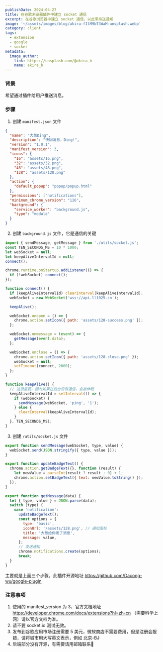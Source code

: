 ```yaml
---
publishDate: 2024-04-27
title: 在谷歌浏览器插件中建立 socket 通信
excerpt: 在谷歌浏览器中建立 socket 通信，以此来推送通知
image: '~/assets/images/blog/akira-fIlM9bT3WaM-unsplash.webp'
category: client
tags:
  - extension
  - google
  - socket
metadata:
  image_author:
    link: https://unsplash.com/@akira_b
    name: akira_b
---
```


### 背景

希望通过插件给用户推送消息。

### 步骤

1. 创建 `manifest.json` 文件

```json
{
  "name": "大葱Ding",
  "description": "快回消息，Ding!",
  "version": "1.0.1",
  "manifest_version": 3,
  "icons": {
    "16": "assets/16.png",
    "32": "assets/32.png",
    "48": "assets/48.png",
    "128": "assets/128.png"
  },
  "action": {
    "default_popup": "popup/popup.html"
  },
  "permissions": ["notifications"],
  "minimum_chrome_version": "116",
  "background": {
    "service_worker": "background.js",
    "type": "module"
  }
}
```

2. 创建 `background.js` 文件，它是通信的关键

```javascript
import { sendMessage, getMessage } from './utils/socket.js';
const TEN_SECONDS_MS = 10 * 1000;
let webSocket = null;
let keepAliveIntervalId = null;
connect();

chrome.runtime.onStartup.addListener(() => {
  if (!webSocket) connect();
});

function connect() {
  if (keepAliveIntervalId) clearInterval(keepAliveIntervalId);
  webSocket = new WebSocket('wss://api.ll1025.cn');

  keepAlive();

  webSocket.onopen = () => {
    chrome.action.setIcon({ path: 'assets/128-success.png' });
  };

  webSocket.onmessage = (event) => {
    getMessage(event.data);
  };

  webSocket.onclose = () => {
    chrome.action.setIcon({ path: 'assets/128-close.png' });
    webSocket = null;
    setTimeout(connect, 2000);
  };
}

function keepAlive() {
  // 这很重要，因为如果在后台没有通信，会被休眠
  keepAliveIntervalId = setInterval(() => {
    if (webSocket) {
      sendMessage(webSocket, 'ping', '1');
    } else {
      clearInterval(keepAliveIntervalId);
    }
  }, TEN_SECONDS_MS);
}
```

3. 创建 `/utils/socket.js` 文件

```javascript
export function sendMessage(webSocket, type, value) {
  webSocket.send(JSON.stringify({ type, value }));
}

export function updateBadgeText() {
  chrome.action.getBadgeText({}, function (result) {
    let newValue = parseInt(result ? result : 0) + 1;
    chrome.action.setBadgeText({ text: newValue.toString() });
  });
}

export function getMessage(data) {
  let { type, value } = JSON.parse(data);
  switch (type) {
    case 'notification':
      updateBadgeText();
      const options = {
        type: 'basic',
        iconUrl: '/assets/128.png', // 通知图标
        title: '大葱给你发了消息',
        message: value,
      };
      // 发送通知
      chrome.notifications.create(options);
      break;
  }
}
```

主要就是上面三个步骤，此插件开源地址 https://github.com/Dacong-wu/google-plugin

### 注意事项

1. 使用的 manifest_version 为 3，官方文档地址 https://developer.chrome.com/docs/extensions?hl=zh-cn （需要科学上网）请以官方文档为准。
2. 请不要 socket.io 测试无效。
3. 发布到谷歌应用市场注册需要 5 美元，微软商店不需要费用，但是注册会报错，请将城市用大写英文表示，例如 北京-BJ
4. 后端部分没有开源，有需要请用邮箱联系🤣

